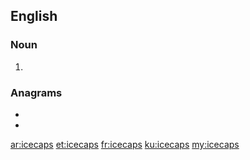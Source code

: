 {{also|ice-caps|ice caps}}
==English==

===Noun===
{{head|en|noun plural form}}

# {{plural of|icecap|lang=en}}

===Anagrams===
* {{l|en|capisce}}
* {{l|en|ipecacs}}

[[ar:icecaps]]
[[et:icecaps]]
[[fr:icecaps]]
[[ku:icecaps]]
[[my:icecaps]]